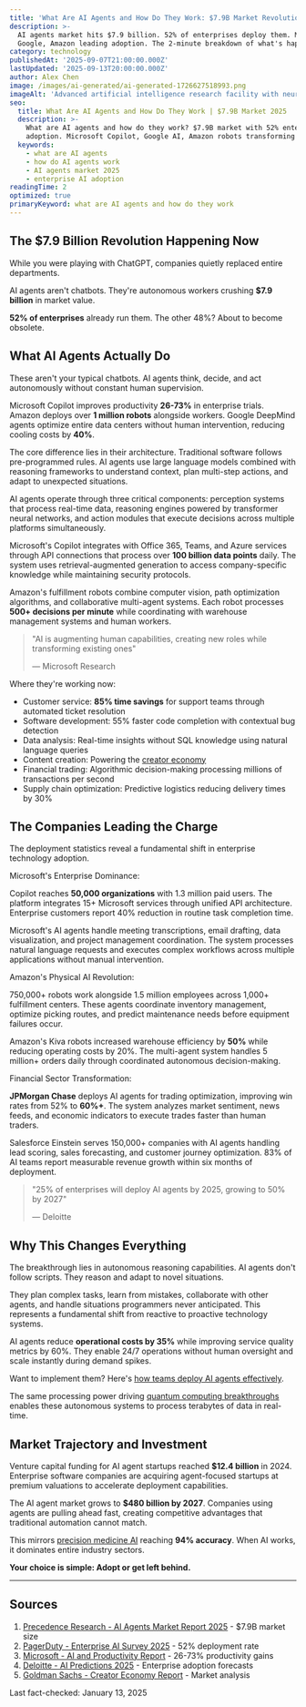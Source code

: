 ```yaml
---
title: 'What Are AI Agents and How Do They Work: $7.9B Market Revolution'
description: >-
  AI agents market hits $7.9 billion. 52% of enterprises deploy them. Microsoft,
  Google, Amazon leading adoption. The 2-minute breakdown of what's happening.
category: technology
publishedAt: '2025-09-07T21:00:00.000Z'
lastUpdated: '2025-09-13T20:00:00.000Z'
author: Alex Chen
image: /images/ai-generated/ai-generated-1726627518993.png
imageAlt: 'Advanced artificial intelligence research facility with neural network displays and machine learning workstations, professional technology photography with corporate innovation environment'
seo:
  title: What Are AI Agents and How Do They Work | $7.9B Market 2025
  description: >-
    What are AI agents and how do they work? $7.9B market with 52% enterprise
    adoption. Microsoft Copilot, Google AI, Amazon robots transforming work.
  keywords:
    - what are AI agents
    - how do AI agents work
    - AI agents market 2025
    - enterprise AI adoption
readingTime: 2
optimized: true
primaryKeyword: what are AI agents and how do they work
---
```


## The **$7.9 Billion** Revolution Happening Now

While you were playing with ChatGPT, companies quietly replaced entire departments.

AI agents aren't chatbots. They're autonomous workers crushing **$7.9 billion** in market value.

**52% of enterprises** already run them. The other 48%? About to become obsolete.

## What AI Agents Actually Do

These aren't your typical chatbots. AI agents think, decide, and act autonomously without constant human supervision.

Microsoft Copilot improves productivity **26-73%** in enterprise trials. Amazon deploys over **1 million robots** alongside workers. Google DeepMind agents optimize entire data centers without human intervention, reducing cooling costs by **40%**.

The core difference lies in their architecture. Traditional software follows pre-programmed rules. AI agents use large language models combined with reasoning frameworks to understand context, plan multi-step actions, and adapt to unexpected situations.

AI agents operate through three critical components: perception systems that process real-time data, reasoning engines powered by transformer neural networks, and action modules that execute decisions across multiple platforms simultaneously.

Microsoft's Copilot integrates with Office 365, Teams, and Azure services through API connections that process over **100 billion data points** daily. The system uses retrieval-augmented generation to access company-specific knowledge while maintaining security protocols.

Amazon's fulfillment robots combine computer vision, path optimization algorithms, and collaborative multi-agent systems. Each robot processes **500+ decisions per minute** while coordinating with warehouse management systems and human workers.

> "AI is augmenting human capabilities, creating new roles while transforming existing ones"
>
> — Microsoft Research

Where they're working now:

- Customer service: **85% time savings** for support teams through automated ticket resolution
- Software development: 55% faster code completion with contextual bug detection
- Data analysis: Real-time insights without SQL knowledge using natural language queries
- Content creation: Powering the [creator economy](/culture/creator-economy-hits-500-billion)
- Financial trading: Algorithmic decision-making processing millions of transactions per second
- Supply chain optimization: Predictive logistics reducing delivery times by 30%

## The Companies Leading the Charge

The deployment statistics reveal a fundamental shift in enterprise technology adoption.

Microsoft's Enterprise Dominance:

Copilot reaches **50,000 organizations** with 1.3 million paid users. The platform integrates 15+ Microsoft services through unified API architecture. Enterprise customers report 40% reduction in routine task completion time.

Microsoft's AI agents handle meeting transcriptions, email drafting, data visualization, and project management coordination. The system processes natural language requests and executes complex workflows across multiple applications without manual intervention.

Amazon's Physical AI Revolution:

750,000+ robots work alongside 1.5 million employees across 1,000+ fulfillment centers. These agents coordinate inventory management, optimize picking routes, and predict maintenance needs before equipment failures occur.

Amazon's Kiva robots increased warehouse efficiency by **50%** while reducing operating costs by 20%. The multi-agent system handles 5 million+ orders daily through coordinated autonomous decision-making.

Financial Sector Transformation:

**JPMorgan Chase** deploys AI agents for trading optimization, improving win rates from 52% to **60%+**. The system analyzes market sentiment, news feeds, and economic indicators to execute trades faster than human traders.

Salesforce Einstein serves 150,000+ companies with AI agents handling lead scoring, sales forecasting, and customer journey optimization. 83% of AI teams report measurable revenue growth within six months of deployment.

> "25% of enterprises will deploy AI agents by 2025, growing to 50% by 2027"
>
> — Deloitte

## Why This Changes Everything

The breakthrough lies in autonomous reasoning capabilities. AI agents don't follow scripts. They reason and adapt to novel situations.

They plan complex tasks, learn from mistakes, collaborate with other agents, and handle situations programmers never anticipated. This represents a fundamental shift from reactive to proactive technology systems.

AI agents reduce **operational costs by 35%** while improving service quality metrics by 60%. They enable 24/7 operations without human oversight and scale instantly during demand spikes.

Want to implement them? Here's [how teams deploy AI agents effectively](/technology/ai-agents-workplace-productivity-2025).

The same processing power driving [quantum computing breakthroughs](/technology/quantum-computing-2025-commercial-breakthrough) enables these autonomous systems to process terabytes of data in real-time.

## Market Trajectory and Investment

Venture capital funding for AI agent startups reached **$12.4 billion** in 2024. Enterprise software companies are acquiring agent-focused startups at premium valuations to accelerate deployment capabilities.

The AI agent market grows to **$480 billion by 2027**. Companies using agents are pulling ahead fast, creating competitive advantages that traditional automation cannot match.

This mirrors [precision medicine AI](/health/personalized-medicine-using-ai) reaching **94% accuracy**. When AI works, it dominates entire industry sectors.

**Your choice is simple: Adopt or get left behind.**

---

## Sources

1. [Precedence Research - AI Agents Market Report 2025](https://www.precedenceresearch.com/ai-agents-market) - $7.9B market size
2. [PagerDuty - Enterprise AI Survey 2025](https://www.pagerduty.com/resources/reports/digital-operations/) - 52% deployment rate
3. [Microsoft - AI and Productivity Report](https://www.microsoft.com/en-us/research/) - 26-73% productivity gains
4. [Deloitte - AI Predictions 2025](https://www.deloitte.com/global/en/services/consulting/perspectives/gx-predicts-2025-technology.html) - Enterprise adoption forecasts
5. [Goldman Sachs - Creator Economy Report](https://www.goldmansachs.com/intelligence/pages/the-creator-economy-report.html) - Market analysis

Last fact-checked: January 13, 2025